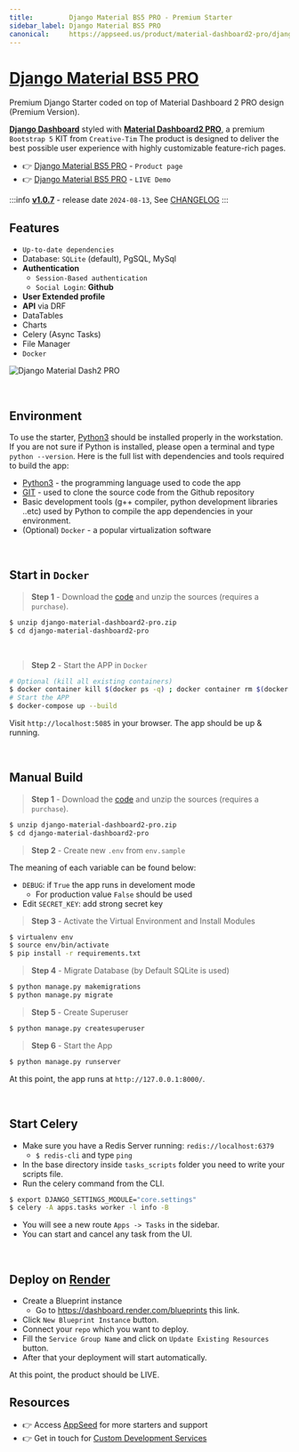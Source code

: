 ```yaml
---
title:         Django Material BS5 PRO - Premium Starter
sidebar_label: Django Material BS5 PRO
canonical:     https://appseed.us/product/material-dashboard2-pro/django/  
---
```


# [Django Material BS5 PRO](https://appseed.us/product/material-dashboard2-pro/django/)

<SubHeading>Premium Django Starter coded on top of Material Dashboard 2 PRO design (Premium Version).</SubHeading>

**[Django Dashboard](https://appseed.us/admin-dashboards/django/)** styled with **[Material Dashboard2 PRO](https://appseed.us/product/material-dashboard2-pro/django/)**, a premium `Bootstrap 5` KIT from `Creative-Tim`
The product is designed to deliver the best possible user experience with highly customizable feature-rich pages. 

- 👉 [Django Material BS5 PRO](https://appseed.us/product/material-dashboard2-pro/django/) - `Product page` 
- 👉 [Django Material BS5 PRO](https://django-material-dash2-pro.onrender.com/) - `LIVE Demo`

:::info [**v1.0.7**](https://github.com/app-generator/django-material-dashboard2-pro/releases) - release date `2024-08-13`, See [CHANGELOG](https://github.com/app-generator/django-material-dashboard2-pro/blob/master/CHANGELOG.md)
:::

## **Features**

- `Up-to-date dependencies`
- Database: `SQLite` (default), PgSQL, MySql
- **Authentication**
  - `Session-Based authentication`
  - `Social Login`: **Github**
- **User Extended profile**
- **API** via DRF
- DataTables
- Charts
- Celery (Async Tasks)
- File Manager
- `Docker`

![Django Material Dash2 PRO](https://github.com/user-attachments/assets/361feca4-22d1-435f-bc7a-ded983a77fa7)

<br />

## Environment

To use the starter, [Python3](https://www.python.org) should be installed properly in the workstation. 
If you are not sure if Python is installed, please open a terminal and type `python --version`. Here is the full list with dependencies and tools required to build the app:

- [Python3](https://www.python.org) - the programming language used to code the app
- [GIT](https://git-scm.com) - used to clone the source code from the Github repository
- Basic development tools (g++ compiler, python development libraries ..etc) used by Python to compile the app dependencies in your environment.
- (Optional) `Docker` - a popular virtualization software

<br />

## Start in `Docker`

> **Step 1** - Download the [code](https://appseed.us/product/material-dashboard2-pro/django/) and unzip the sources (requires a `purchase`). 

```bash
$ unzip django-material-dashboard2-pro.zip
$ cd django-material-dashboard2-pro
```

<br />

> **Step 2** - Start the APP in `Docker`

```bash
# Optional (kill all existing containers)
$ docker container kill $(docker ps -q) ; docker container rm $(docker ps -a -q) ; docker network prune -f 
# Start the APP
$ docker-compose up --build 
```

Visit `http://localhost:5085` in your browser. The app should be up & running.

<br />

## Manual Build 

> **Step 1** - Download the [code](https://appseed.us/product/material-dashboard2-pro/django/) and unzip the sources (requires a `purchase`). 

```bash
$ unzip django-material-dashboard2-pro.zip
$ cd django-material-dashboard2-pro
```

> **Step 2** - Create new `.env` from `env.sample`

The meaning of each variable can be found below: 

- `DEBUG`: if `True` the app runs in develoment mode
  - For production value `False` should be used
- Edit `SECRET_KEY`: add strong secret key

> **Step 3** - Activate the Virtual Environment and Install Modules

```bash
$ virtualenv env
$ source env/bin/activate
$ pip install -r requirements.txt
```

> **Step 4** - Migrate Database (by Default SQLite is used)

```bash
$ python manage.py makemigrations
$ python manage.py migrate
```

> **Step 5** - Create Superuser 

```bash
$ python manage.py createsuperuser
```

> **Step 6** - Start the App

```bash
$ python manage.py runserver
```

At this point, the app runs at `http://127.0.0.1:8000/`. 

<br />

## Start Celery

- Make sure you have a Redis Server running: `redis://localhost:6379`
  - `$ redis-cli` and type `ping` 
- In the base directory inside `tasks_scripts` folder you need to write your scripts file.
- Run the celery command from the CLI.

```bash
$ export DJANGO_SETTINGS_MODULE="core.settings"  
$ celery -A apps.tasks worker -l info -B
```

- You will see a new route `Apps -> Tasks` in the sidebar.
- You can start and cancel any task from the UI.

<br />

## Deploy on [Render](https://render.com/)

- Create a Blueprint instance
  - Go to https://dashboard.render.com/blueprints this link.
- Click `New Blueprint Instance` button.
- Connect your `repo` which you want to deploy.
- Fill the `Service Group Name` and click on `Update Existing Resources` button.
- After that your deployment will start automatically.

At this point, the product should be LIVE.

## Resources

- 👉 Access [AppSeed](https://appseed.us/) for more starters and support 
- 👉 Get in touch for [Custom Development Services](https://appseed.us/custom-development/)
